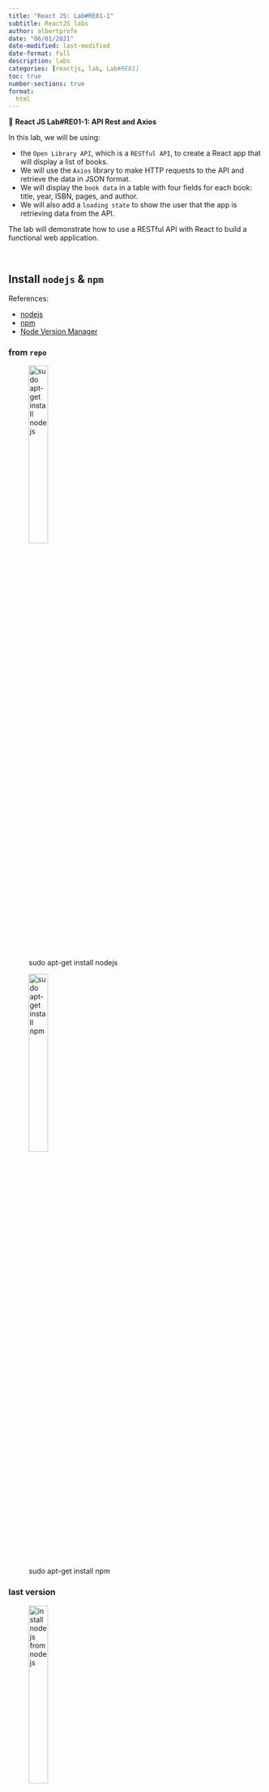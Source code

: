```yaml
---
title: "React JS: Lab#RE01-1"
subtitle: ReactJS labs
author: albertprofe
date: "06/01/2021"
date-modified: last-modified
date-format: full
description: labs
categories: [reactjs, lab, Lab#RE01]
toc: true
number-sections: true
format:
  html
---
```


::: {.labs}
📘 **React JS Lab#RE01-1: API Rest and Axios**

In this lab, we will be using:

- the ``Open Library API``, which is a ``RESTful API``, to create a React app that will display a list of books.
- We will use the ``Axios`` library to make HTTP requests to the API and retrieve the data in JSON format.
- We will display the ``book data`` in a table with four fields for each book: title, year, ISBN, pages, and author.
- We will also add a ``loading state`` to show the user that the app is retrieving data from the API.


The lab will demonstrate how to use a RESTful API with React to build a functional web application.
:::

</br>




## Install `nodejs` & `npm`

References:

- [nodejs](https://nodejs.org/en){.external}
- [npm](https://www.npmjs.com/){.external}
- [Node Version Manager](https://github.com/nvm-sh/nvm?ref=softhints.com#install--update-script){.external}

### from `repo`

![sudo apt-get install nodejs](/images/reactjs/install-nodejs.png){width="30%"}

![sudo apt-get install npm](/images/reactjs/install-npm.png){width="30%"}

### last version

![install nodejs from [nodejs](https://nodejs.org/en){.external}](/images/reactjs/install-nodejs-19.png){width="30%"}

### Node Version Manager

`nvm` allows you to quickly install and use different versions of node via the command line.

[Node Version Manager](https://github.com/nvm-sh/nvm?ref=softhints.com#install--update-script){.external}


## API Rest

![REST (Representational State Transfer) - Open Library API is a RESTful API](/images/reactjs/openlibrary-logo-tighter.svg){width="30%"}

::: {.column-margin}
An API (Application Programming Interface) is a set of protocols, routines, and tools that allow different software applications to communicate with each other. An API acts as a messenger that takes a request from one application and returns a response back to the requesting application.
:::

``REST (Representational State Transfer)`` is a software architectural style for building web services. It is based on HTTP (Hypertext Transfer Protocol) and is commonly used for creating APIs. A RESTful API allows different software applications to communicate with each other by using HTTP methods like GET, POST, PUT, and DELETE to access and manipulate data.

::: {.column-margin}
An Open API is an API that is publicly available and can be used by developers to build software applications. An Open API typically includes documentation and developer tools to help developers understand how to use the API.
:::


The `Open Library API is a RESTful API` that provides access to the data stored in the Open Library project. The Open Library project aims to create a web page for every book ever published. The API allows developers to retrieve information about books, authors, subjects, and more.

The two ``Open Library API`` **endpoints** we are going to use are:

- [Open Library Books](https://openlibrary.org/dev/docs/api/books)
This endpoint provides documentation for the Open Library Books API. It includes information on how to use the API to search for books, retrieve book details, and access other book-related information.
- [Open Library Books: get 100 books](https://openlibrary.org/search.json?q=*&limit=100)
This endpoint is used to retrieve a list of up to 100 books from the Open Library API. The ``q=* `` parameter is used to search for all books, and the limit=100 parameter limits the results to 100 books. The response data is in JSON format and includes information like the book title, author, publication date, and more.

## Create app


First, let's create a new React app using ``Create React App`` by running the following command in your terminal:

```js
npx create-react-app books
```

![npx create-react-app books](/images/reactjs/create-react-app.png){width="30%"}

Once the app is created, navigate into the project folder and install Axios, a popular library for making HTTP requests:

```js
cd books
npm install axios
```

Now, let's create a new component called ``BookList`` that will ``fetch`` and display **the list of books**:

```js
import React, { useState, useEffect } from 'react';
import axios from 'axios';

const BookList = () => {
  const [books, setBooks] = useState([]);
  const [isLoading, setIsLoading] = useState(true);

  useEffect(() => {
    const fetchBooks = async () => {
      
        const response = await axios.get(
          'https://openlibrary.org/search.json?q=*&limit=100'
        );
        const booksData = response.data.docs;
        setBooks(booksData);
        setIsLoading(false);
    
    };
    fetchBooks();
  }, []);

  return (
    <>
    <h1>Books</h1>
      {isLoading ? (
        <p>Loading...</p>
      ) : (
        <ul>
          {books.map((book) => (
            <li key={book.key}>
              <strong>Title:</strong> {book.title} <br />
              <strong>Year:</strong> {book.publish_year && book.publish_year[0]} <br />
              <strong>ISBN:</strong> {book.isbn && book.isbn[0]} <br />
              <strong>Pages:</strong> {book.number_of_pages} <br />
              <strong>Author:</strong> {book.author_name && book.author_name[0]}
              </li>
          ))}
        </ul>
      )}
    </>
  );
};

export default BookList;
```


Now, let's add the BookList component to our App component:


```js
import React from "react";
import BookList from "./BookList";

function App() {
  return (
    <>
      <BookList />
    </>
  );
}

export default App;
```

Finally, let's start the development server and see the list of books in our browser:


```js
npm start
```

Open yo browser on`` http://localhost:3000/``

<!--- navLinks -->
<br><br>
<div class=row>
<br>
<div class='column left previous'>
<br>
[{{< fa solid arrow-left >}} React JS App: styling](/reactjs/reactjs-app-styling.qmd)
<br>
</div>
<br>
<div class='column center'>
<br>
[{{< fa solid arrow-up >}} top](#top)
<br>
</div>
<br>
<div class='column right next'>
<br>
[React JS: Lab#RE02-1  {{< fa solid arrow-right >}}](/reactjs/rjslab2.qmd)
<br>
</div>
<br>
</div>
